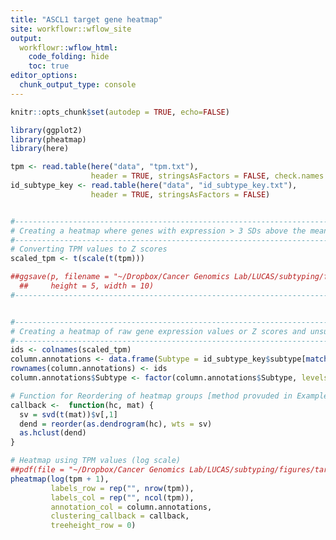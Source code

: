 ```yaml
---
title: "ASCL1 target gene heatmap"
site: workflowr::wflow_site
output:
  workflowr::wflow_html:
    code_folding: hide
    toc: true
editor_options:
  chunk_output_type: console
---
```



```r
knitr::opts_chunk$set(autodep = TRUE, echo=FALSE)
```


```r
library(ggplot2)
library(pheatmap)
library(here)
```


```r
tpm <- read.table(here("data", "tpm.txt"),
                  header = TRUE, stringsAsFactors = FALSE, check.names = FALSE)
id_subtype_key <- read.table(here("data", "id_subtype_key.txt"),
                  header = TRUE, stringsAsFactors = FALSE)


#----------------------------------------------------------------------------------------------------
# Creating a heatmap where genes with expression > 3 SDs above the mean are marked as overexpressed
#---------------------------------------------------------------------------------------------------------------------------------------
# Converting TPM values to Z scores
scaled_tpm <- t(scale(t(tpm)))


```

```r
##ggsave(p, filename = "~/Dropbox/Cancer Genomics Lab/LUCAS/subtyping/figures/target_gene_heatmap_overexpressed.pdf",
  ##     height = 5, width = 10)
#---------------------------------------------------------------------------------------------------------------------------------------


#-------------------------------------------------------------------------------------------
# Creating a heatmap of raw gene expression values or Z scores and unsupervised clustering
#---------------------------------------------------------------------------------------------------------------------------------------
ids <- colnames(scaled_tpm)
column.annotations <- data.frame(Subtype = id_subtype_key$subtype[match(ids, id_subtype_key$id)])
rownames(column.annotations) <- ids
column.annotations$Subtype <- factor(column.annotations$Subtype, levels = c("SCLC", "NSCLC"))

# Function for Reordering of heatmap groups [method provuded in Examples section of ?pheatmap]
callback <-  function(hc, mat) {
  sv = svd(t(mat))$v[,1]
  dend = reorder(as.dendrogram(hc), wts = sv)
  as.hclust(dend)
}

# Heatmap using TPM values (log scale)
##pdf(file = "~/Dropbox/Cancer Genomics Lab/LUCAS/subtyping/figures/target_gene_heatmap_tpm.pdf", height  = 5, width = 10)
pheatmap(log(tpm + 1),
         labels_row = rep("", nrow(tpm)),
         labels_col = rep("", ncol(tpm)),
         annotation_col = column.annotations,
         clustering_callback = callback,
         treeheight_row = 0)
```


